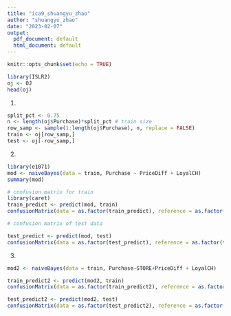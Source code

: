 ```yaml
---
title: "ica9_shuangyu_zhao"
author: "shuangyu_zhao"
date: "2023-02-07"
output:
  pdf_document: default
  html_document: default
---
```


```r
knitr::opts_chunk$set(echo = TRUE)
```

```r
library(ISLR2)
oj <- OJ
head(oj)
```

1.
```r
split_pct <- 0.75
n <- length(oj$Purchase)*split_pct # train size
row_samp <- sample(1:length(oj$Purchase), n, replace = FALSE)
train <- oj[row_samp,]
test <- oj[-row_samp,]
```

2.
```r
library(e1071)
mod <- naiveBayes(data = train, Purchase ~ PriceDiff + LoyalCH)
summary(mod)
```
```r
# confusion matrix for train
library(caret)
train_predict <- predict(mod, train)
confusionMatrix(data = as.factor(train_predict), reference = as.factor(train$Purchase))

```
```r
# confusion matrix of test data

```

```r
test_predict <- predict(mod, test)
confusionMatrix(data = as.factor(test_predict), reference = as.factor(test$Purchase))
```


3.
```r
mod2 <- naiveBayes(data = train, Purchase~STORE+PriceDiff + LoyalCH)
```
```r
train_predict2 <- predict(mod2, train)
confusionMatrix(data = as.factor(train_predict2), reference = as.factor(train$Purchase))
```
```r
test_predict2 <- predict(mod2, test)
confusionMatrix(data = as.factor(test_predict2), reference = as.factor(test$Purchase))
```

















